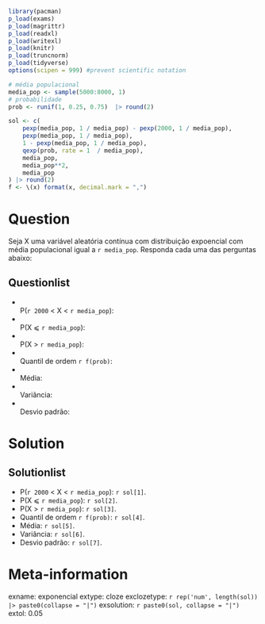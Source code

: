 ```r
library(pacman)
p_load(exams)
p_load(magrittr)
p_load(readxl)
p_load(writexl)
p_load(knitr)
p_load(truncnorm)
p_load(tidyverse)
options(scipen = 999) #prevent scientific notation

# média populacional
media_pop <- sample(5000:8000, 1)
# probabilidade
prob <- runif(1, 0.25, 0.75)  |> round(2)

sol <- c(
    pexp(media_pop, 1 / media_pop) - pexp(2000, 1 / media_pop),
    pexp(media_pop, 1 / media_pop),
    1 - pexp(media_pop, 1 / media_pop),
    qexp(prob, rate = 1  / media_pop),
    media_pop,
    media_pop**2,
    media_pop
) |> round(2)
f <- \(x) format(x, decimal.mark = ",")
```

Question
========

Seja X uma variável aleatória contínua com distribuição expoencial com média populacional igual a `r media_pop`. Responda cada uma das perguntas abaixo:


Questionlist
------------

* <br>P(`r 2000` < X < `r media_pop`): 
* <br>P(X  &#10877; `r media_pop`): 
* <br>P(X > `r media_pop`): 
* <br>Quantil de ordem `r f(prob)`: 
* <br>Média:
* <br>Variância:
* <br>Desvio padrão:

Solution
========
Solutionlist
------------

* P(`r 2000` < X < `r media_pop`): `r sol[1]`.
* P(X  &#10877; `r media_pop`): `r sol[2]`.
* P(X > `r media_pop`): `r sol[3]`.
* Quantil de ordem `r f(prob)`: `r sol[4]`.
* Média: `r sol[5]`.
* Variância: `r sol[6]`.
* Desvio padrão: `r sol[7]`.

Meta-information
================
exname: exponencial
extype: cloze
exclozetype: `r rep('num', length(sol)) |> paste0(collapse = "|")`
exsolution: `r paste0(sol, collapse = "|")`
extol: 0.05